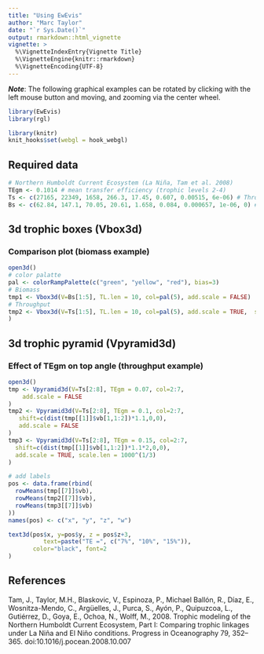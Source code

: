```yaml
---
title: "Using EwEvis"
author: "Marc Taylor"
date: "`r Sys.Date()`"
output: rmarkdown::html_vignette
vignette: >
  %\VignetteIndexEntry{Vignette Title}
  %\VignetteEngine{knitr::rmarkdown}
  %\VignetteEncoding{UTF-8}
---
```


_**Note**_: The following graphical examples can be rotated
by clicking with the left mouse button and moving, and zooming via 
the center wheel. 


```r
library(EwEvis)
library(rgl)
```

```r
library(knitr)
knit_hooks$set(webgl = hook_webgl)
```


## Required data 
```r
# Northern Humboldt Current Ecosystem (La Niña, Tam et al. 2008)
TEgm <- 0.1014 # mean transfer efficiency (trophic levels 2-4)
Ts <- c(27165, 22349, 1658, 266.3, 17.45, 0.607, 0.00515, 6e-06) # Throughout
Bs <- c(62.84, 147.1, 70.05, 20.61, 1.658, 0.084, 0.000657, 1e-06, 0) # Biomass
```



## 3d trophic boxes (Vbox3d)

### Comparison plot (biomass example)

```r
open3d()
# color palatte
pal <- colorRampPalette(c("green", "yellow", "red"), bias=3)
# Biomass
tmp1 <- Vbox3d(V=Bs[1:5], TL.len = 10, col=pal(5), add.scale = FALSE)
# Throughput
tmp2 <- Vbox3d(V=Ts[1:5], TL.len = 10, col=pal(5), add.scale = TRUE,  shift=c(dist(tmp1[[1]]$vb[1,1:2])*20,0,0), scale.len = 1000^(1/3)
)
```


## 3d trophic pyramid (Vpyramid3d)

### Effect of TEgm on top angle (throughput example)
```r
open3d()
tmp <- Vpyramid3d(V=Ts[2:8], TEgm = 0.07, col=2:7, 
    add.scale = FALSE
)
tmp2 <- Vpyramid3d(V=Ts[2:8], TEgm = 0.1, col=2:7,
   shift=c(dist(tmp[[1]]$vb[1,1:2])*1.1,0,0),
   add.scale = FALSE
)
tmp3 <- Vpyramid3d(V=Ts[2:8], TEgm = 0.15, col=2:7,
  shift=c(dist(tmp[[1]]$vb[1,1:2])*1.1*2,0,0),
  add.scale = TRUE, scale.len = 1000^(1/3)
)

# add labels
pos <- data.frame(rbind(
  rowMeans(tmp[[7]]$vb),
  rowMeans(tmp2[[7]]$vb),
  rowMeans(tmp3[[7]]$vb)
))
names(pos) <- c("x", "y", "z", "w")

text3d(pos$x, y=pos$y, z = pos$z+3,
          text=paste("TE =", c("7%", "10%", "15%")),
       color="black", font=2
) 
```


## References
Tam, J., Taylor, M.H., Blaskovic, V., Espinoza, P., Michael Ballón, R., Díaz, E., Wosnitza-Mendo, C., Argüelles, J., Purca, S., Ayón, P., Quipuzcoa, L., Gutiérrez, D., Goya, E., Ochoa, N., Wolff, M., 2008. Trophic modeling of the Northern Humboldt Current Ecosystem, Part I: Comparing trophic linkages under La Niña and El Niño conditions. Progress in Oceanography 79, 352–365. doi:10.1016/j.pocean.2008.10.007
